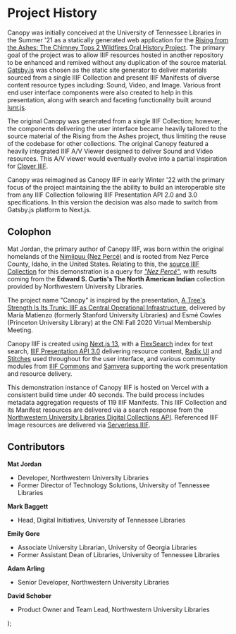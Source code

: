 
# Project History

Canopy was initially conceived at the University of Tennessee Libraries in the Summer '21 as a statically generated web application for the [Rising from the Ashes: The Chimney Tops 2 Wildfires Oral History Project](https://rfta.lib.utk.edu/). The primary goal of the project was to allow IIIF resources hosted in another repository to be enhanced and remixed without any duplication of the source material. [Gatsby.js](https://www.gatsbyjs.com/) was chosen as the static site generator to deliver materials sourced from a single IIIF Collection and present IIIF Manifests of diverse content resource types including: Sound, Video, and Image. Various front end user interface components were also created to help in this presentation, along with search and faceting functionality built around [lunr.js](https://lunrjs.com/).

The original Canopy was generated from a single IIIF Collection; however, the components delivering the user interface became heavily tailored to the source material of the Rising from the Ashes project, thus limiting the reuse of the codebase for other collections. The original Canopy featured a heavily integrated IIIF A/V Viewer designed to deliver Sound and Video resources. This A/V viewer would eventually evolve into a partial inspiration for [Clover IIIF](https://samvera-labs.github.io/clover-iiif/).

Canopy was reimagined as Canopy IIIF in early Winter '22 with the primary focus of the project maintaining the the ability to build an interoperable site from any IIIF Collection following IIIF Presentation API 2.0 and 3.0 specifications. In this version the decision was also made to switch from Gatsby.js platform to Next.js.

## Colophon

Mat Jordan, the primary author of Canopy IIIF, was born within the original homelands of the [Nimíipuu (Nez Percé)](https://wikipedia.org/wiki/Nez_Perce) and is rooted from Nez Perce County, Idaho, in the United States. Relating to this, the [source IIIF Collection](https://api.dc.library.northwestern.edu/api/v2/search?query=%22Nez%20Perc%C3%A9%22&as=iiif&size=200) for this demonstration is a query for [_"Nez Percé"_](https://dc.library.northwestern.edu/search?q=%22Nez+Perc%C3%A9%22), with results coming from the **Edward S. Curtis's The North American Indian** collection provided by Northwestern University Libraries.

The project name "Canopy" is inspired by the presentation, [A Tree's Strength Is Its Trunk: IIIF as Central Operational Infrastructure](https://www.cni.org/topics/standards/a-trees-strength-is-its-trunk-iiif-as-central-operational-infrastructure), delivered by María Matienzo (formerly Stanford University Libraries) and Esmé Cowles (Princeton University Library) at the CNI Fall 2020 Virtual Membership Meeting.

Canopy IIIF is created using [Next.js 13](https://nextjs.org/), with a [FlexSearch](https://github.com/nextapps-de/flexsearch) index for text search, [IIIF Presentation API 3.0](https://iiif.io/api/presentation/3.0/) delivering resource content, [Radix UI](https://www.radix-ui.com/) and [Stitches](https://stitches.dev/) used throughout for the user interface, and various community modules from [IIIF Commons](https://github.com/IIIF-Commons) and [Samvera](https://samvera.org/) supporting the work presentation and resource delivery.

This demonstration instance of Canopy IIIF is hosted on Vercel with a consistent build time under 40 seconds. The build process includes metadata aggregation requests of 119 IIIF Manifests. This IIIF Collection and its Manifest resources are delivered via a search response from the [Northwestern University Libraries Digital Collections API](https://api.dc.library.northwestern.edu/docs/v2/index.html). Referenced IIIF Image resources are delivered via [Serverless IIIF](https://github.com/samvera/serverless-iiif).

## Contributors

**Mat Jordan**

- Developer, Northwestern University Libraries
- Former Director of Technology Solutions, University of Tennessee Libraries

**Mark Baggett**

- Head, Digital Initiatives, University of Tennessee Libraries

**Emily Gore**

- Associate University Librarian, University of Georgia Libraries
- Former Assistant Dean of Libraries, University of Tennessee Libraries

**Adam Arling**

- Senior Developer, Northwestern University Libraries

**David Schober**

- Product Owner and Team Lead, Northwestern University Libraries

  <Basic content={children} navigation="about" />
);
